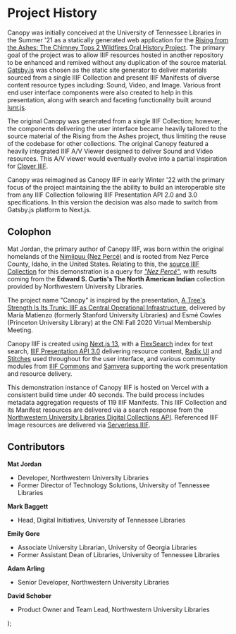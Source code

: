 
# Project History

Canopy was initially conceived at the University of Tennessee Libraries in the Summer '21 as a statically generated web application for the [Rising from the Ashes: The Chimney Tops 2 Wildfires Oral History Project](https://rfta.lib.utk.edu/). The primary goal of the project was to allow IIIF resources hosted in another repository to be enhanced and remixed without any duplication of the source material. [Gatsby.js](https://www.gatsbyjs.com/) was chosen as the static site generator to deliver materials sourced from a single IIIF Collection and present IIIF Manifests of diverse content resource types including: Sound, Video, and Image. Various front end user interface components were also created to help in this presentation, along with search and faceting functionality built around [lunr.js](https://lunrjs.com/).

The original Canopy was generated from a single IIIF Collection; however, the components delivering the user interface became heavily tailored to the source material of the Rising from the Ashes project, thus limiting the reuse of the codebase for other collections. The original Canopy featured a heavily integrated IIIF A/V Viewer designed to deliver Sound and Video resources. This A/V viewer would eventually evolve into a partial inspiration for [Clover IIIF](https://samvera-labs.github.io/clover-iiif/).

Canopy was reimagined as Canopy IIIF in early Winter '22 with the primary focus of the project maintaining the the ability to build an interoperable site from any IIIF Collection following IIIF Presentation API 2.0 and 3.0 specifications. In this version the decision was also made to switch from Gatsby.js platform to Next.js.

## Colophon

Mat Jordan, the primary author of Canopy IIIF, was born within the original homelands of the [Nimíipuu (Nez Percé)](https://wikipedia.org/wiki/Nez_Perce) and is rooted from Nez Perce County, Idaho, in the United States. Relating to this, the [source IIIF Collection](https://api.dc.library.northwestern.edu/api/v2/search?query=%22Nez%20Perc%C3%A9%22&as=iiif&size=200) for this demonstration is a query for [_"Nez Percé"_](https://dc.library.northwestern.edu/search?q=%22Nez+Perc%C3%A9%22), with results coming from the **Edward S. Curtis's The North American Indian** collection provided by Northwestern University Libraries.

The project name "Canopy" is inspired by the presentation, [A Tree's Strength Is Its Trunk: IIIF as Central Operational Infrastructure](https://www.cni.org/topics/standards/a-trees-strength-is-its-trunk-iiif-as-central-operational-infrastructure), delivered by María Matienzo (formerly Stanford University Libraries) and Esmé Cowles (Princeton University Library) at the CNI Fall 2020 Virtual Membership Meeting.

Canopy IIIF is created using [Next.js 13](https://nextjs.org/), with a [FlexSearch](https://github.com/nextapps-de/flexsearch) index for text search, [IIIF Presentation API 3.0](https://iiif.io/api/presentation/3.0/) delivering resource content, [Radix UI](https://www.radix-ui.com/) and [Stitches](https://stitches.dev/) used throughout for the user interface, and various community modules from [IIIF Commons](https://github.com/IIIF-Commons) and [Samvera](https://samvera.org/) supporting the work presentation and resource delivery.

This demonstration instance of Canopy IIIF is hosted on Vercel with a consistent build time under 40 seconds. The build process includes metadata aggregation requests of 119 IIIF Manifests. This IIIF Collection and its Manifest resources are delivered via a search response from the [Northwestern University Libraries Digital Collections API](https://api.dc.library.northwestern.edu/docs/v2/index.html). Referenced IIIF Image resources are delivered via [Serverless IIIF](https://github.com/samvera/serverless-iiif).

## Contributors

**Mat Jordan**

- Developer, Northwestern University Libraries
- Former Director of Technology Solutions, University of Tennessee Libraries

**Mark Baggett**

- Head, Digital Initiatives, University of Tennessee Libraries

**Emily Gore**

- Associate University Librarian, University of Georgia Libraries
- Former Assistant Dean of Libraries, University of Tennessee Libraries

**Adam Arling**

- Senior Developer, Northwestern University Libraries

**David Schober**

- Product Owner and Team Lead, Northwestern University Libraries

  <Basic content={children} navigation="about" />
);
